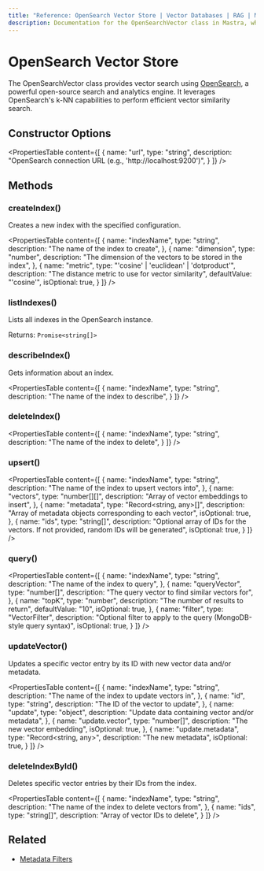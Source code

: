 ```yaml
---
title: "Reference: OpenSearch Vector Store | Vector Databases | RAG | Mastra Docs"
description: Documentation for the OpenSearchVector class in Mastra, which provides vector search using OpenSearch.
---
```


# OpenSearch Vector Store

The OpenSearchVector class provides vector search using [OpenSearch](https://opensearch.org/), a powerful open-source search and analytics engine. It leverages OpenSearch's k-NN capabilities to perform efficient vector similarity search.

## Constructor Options

<PropertiesTable
  content={[
    {
      name: "url",
      type: "string",
      description: "OpenSearch connection URL (e.g., 'http://localhost:9200')",
    }
  ]}
/>

## Methods

### createIndex()

Creates a new index with the specified configuration.

<PropertiesTable
  content={[
    {
      name: "indexName",
      type: "string",
      description: "The name of the index to create",
    },
    {
      name: "dimension",
      type: "number",
      description: "The dimension of the vectors to be stored in the index",
    },
    {
      name: "metric",
      type: "'cosine' | 'euclidean' | 'dotproduct'",
      description: "The distance metric to use for vector similarity",
      defaultValue: "'cosine'",
      isOptional: true,
    }
  ]}
/>

### listIndexes()

Lists all indexes in the OpenSearch instance.

Returns: `Promise<string[]>`

### describeIndex()

Gets information about an index.

<PropertiesTable
  content={[
    {
      name: "indexName",
      type: "string",
      description: "The name of the index to describe",
    }
  ]}
/>

### deleteIndex()

<PropertiesTable
  content={[
    {
      name: "indexName",
      type: "string",
      description: "The name of the index to delete",
    }
  ]}
/>

### upsert()

<PropertiesTable
  content={[
    {
      name: "indexName",
      type: "string",
      description: "The name of the index to upsert vectors into",
    },
    {
      name: "vectors",
      type: "number[][]",
      description: "Array of vector embeddings to insert",
    },
    {
      name: "metadata",
      type: "Record<string, any>[]",
      description: "Array of metadata objects corresponding to each vector",
      isOptional: true,
    },
    {
      name: "ids",
      type: "string[]",
      description: "Optional array of IDs for the vectors. If not provided, random IDs will be generated",
      isOptional: true,
    }
  ]}
/>

### query()

<PropertiesTable
  content={[
    {
      name: "indexName",
      type: "string",
      description: "The name of the index to query",
    },
    {
      name: "queryVector",
      type: "number[]",
      description: "The query vector to find similar vectors for",
    },
    {
      name: "topK",
      type: "number",
      description: "The number of results to return",
      defaultValue: "10",
      isOptional: true,
    },
    {
      name: "filter",
      type: "VectorFilter",
      description: "Optional filter to apply to the query (MongoDB-style query syntax)",
      isOptional: true,
    }
  ]}
/>

### updateVector()

Updates a specific vector entry by its ID with new vector data and/or metadata.

<PropertiesTable
  content={[
    {
      name: "indexName",
      type: "string",
      description: "The name of the index to update vectors in",
    },
    {
      name: "id",
      type: "string",
      description: "The ID of the vector to update",
    },
    {
      name: "update",
      type: "object",
      description: "Update data containing vector and/or metadata",
    },
    {
      name: "update.vector",
      type: "number[]",
      description: "The new vector embedding",
      isOptional: true,
    },
    {
      name: "update.metadata",
      type: "Record<string, any>",
      description: "The new metadata",
      isOptional: true,
    }
  ]}
/>

### deleteIndexById()

Deletes specific vector entries by their IDs from the index.

<PropertiesTable
  content={[
    {
      name: "indexName",
      type: "string",
      description: "The name of the index to delete vectors from",
    },
    {
      name: "ids",
      type: "string[]",
      description: "Array of vector IDs to delete",
    }
  ]}
/>

## Related

- [Metadata Filters](./metadata-filters)
